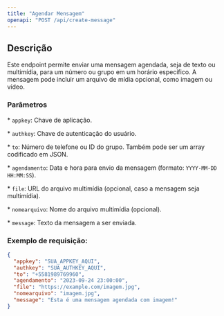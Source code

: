 ```yaml
---
title: "Agendar Mensagem"
openapi: "POST /api/create-message"
---
```


## Descrição

Este endpoint permite enviar uma mensagem agendada, seja de texto ou multimídia, para um número ou grupo em um horário específico. A mensagem pode incluir um arquivo de mídia opcional, como imagem ou vídeo.

### Parâmetros

\* `appkey`: Chave de aplicação.

\* `authkey`: Chave de autenticação do usuário.

\* `to`: Número de telefone ou ID do grupo. Também pode ser um array codificado em JSON.

\* `agendamento`: Data e hora para envio da mensagem (formato: `YYYY-MM-DD HH:MM:SS`).

\* `file`: URL do arquivo multimídia (opcional, caso a mensagem seja multimídia).

\* `nomearquivo`: Nome do arquivo multimídia (opcional).

\* `message`: Texto da mensagem a ser enviada.

### Exemplo de requisição:

```json
{
  "appkey": "SUA_APPKEY_AQUI",
  "authkey": "SUA_AUTHKEY_AQUI",
  "to": "+5581989769960",
  "agendamento": "2023-09-24 23:00:00",
  "file": "https://example.com/imagem.jpg",
  "nomearquivo": "imagem.jpg",
  "message": "Esta é uma mensagem agendada com imagem!"
}
```